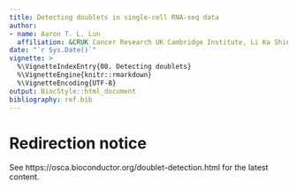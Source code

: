 ```yaml
---
title: Detecting doublets in single-cell RNA-seq data
author:
- name: Aaron T. L. Lun
  affiliation: &CRUK Cancer Research UK Cambridge Institute, Li Ka Shing Centre, Robinson Way, Cambridge CB2 0RE, United Kingdom
date: "`r Sys.Date()`"
vignette: >
  %\VignetteIndexEntry{08. Detecting doublets}
  %\VignetteEngine{knitr::rmarkdown}
  %\VignetteEncoding{UTF-8}
output: BiocStyle::html_document
bibliography: ref.bib
---
```


# Redirection notice

See https://osca.bioconductor.org/doublet-detection.html for the latest content.
